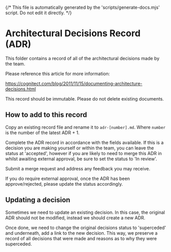 {/* This file is automatically generated by the 'scripts/generate-docs.mjs' script. Do not edit it directly. */}

<Meta title="Architectural Decisions/Introduction" />

# Architectural Decisions Record (ADR)

This folder contains a record of all of the architectural decisions made by the
team.

Please reference this article for more information:

https://cognitect.com/blog/2011/11/15/documenting-architecture-decisions.html

This record should be immutable. Please do not delete existing documents.

## How to add to this record

Copy an existing record file and rename it to `adr-[number].md`. Where `number`
is the number of the latest ADR + 1.

Complete the ADR record in accordance with the fields available. If this is a
decision you are making yourself or within the team, you can leave the status
at 'accepted', however if you are likely to need to merge this ADR in whilst
awaiting external approval, be sure to set the status to 'In review'.

Submit a merge request and address any feedback you may receive.

If you do require external approval, once the ADR has been approve/rejected,
please update the status accordingly.

## Updating a decision

Sometimes we need to update an existing decision. In this case, the original ADR
should not be modified, instead we should create a new ADR.

Once done, we need to change the original decisions status to 'superceded' and
underneath, add a link to the new decision. This way, we preserve a record of
all decisions that were made and reasons as to why they were superceded.


